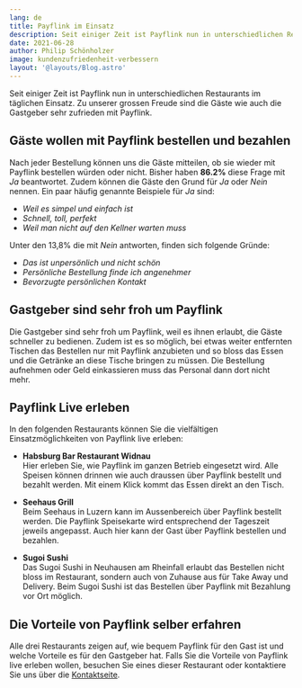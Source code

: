 ```yaml
---
lang: de
title: Payflink im Einsatz
description: Seit einiger Zeit ist Payflink nun in unterschiedlichen Restaurants im täglichen Einsatz. Zu unserer grossen Freude sind die Gäste wie auch die Gastgeber sehr zufrieden mit Payflink.
date: 2021-06-28
author: Philip Schönholzer
image: kundenzufriedenheit-verbessern
layout: '@layouts/Blog.astro'
---
```


Seit einiger Zeit ist Payflink nun in unterschiedlichen Restaurants im täglichen Einsatz. Zu unserer grossen Freude sind die Gäste wie auch die Gastgeber sehr zufrieden mit Payflink.

## Gäste wollen mit Payflink bestellen und bezahlen

Nach jeder Bestellung können uns die Gäste mitteilen, ob sie wieder mit Payflink bestellen würden oder nicht. Bisher haben **86.2%** diese Frage mit _Ja_ beantwortet. Zudem können die Gäste den Grund für _Ja_ oder _Nein_ nennen. Ein paar häufig genannte Beispiele für _Ja_ sind:

- _Weil es simpel und einfach ist_
- _Schnell, toll, perfekt_
- _Weil man nicht auf den Kellner warten muss_

Unter den 13,8% die mit _Nein_ antworten, finden sich folgende Gründe:

- _Das ist unpersönlich und nicht schön_
- _Persönliche Bestellung finde ich angenehmer_
- _Bevorzugte persönlichen Kontakt_

## Gastgeber sind sehr froh um Payflink

Die Gastgeber sind sehr froh um Payflink, weil es ihnen erlaubt, die Gäste schneller zu bedienen. Zudem ist es so möglich, bei etwas weiter entfernten Tischen das Bestellen nur mit Payflink anzubieten und so bloss das Essen und die Getränke an diese Tische bringen zu müssen. Die Bestellung aufnehmen oder Geld einkassieren muss das Personal dann dort nicht mehr.

## Payflink Live erleben

In den folgenden Restaurants können Sie die vielfältigen Einsatzmöglichkeiten von Payflink live erleben:

- **Habsburg Bar Restaurant Widnau**  
  Hier erleben Sie, wie Payflink im ganzen Betrieb eingesetzt wird. Alle Speisen können drinnen wie auch draussen über Payflink bestellt und bezahlt werden. Mit einem Klick kommt das Essen direkt an den Tisch.

- **Seehaus Grill**  
  Beim Seehaus in Luzern kann im Aussenbereich über Payflink bestellt werden. Die Payflink Speisekarte wird entsprechend der Tageszeit jeweils angepasst. Auch hier kann der Gast über Payflink bestellen und bezahlen.

- **Sugoi Sushi**  
  Das Sugoi Sushi in Neuhausen am Rheinfall erlaubt das Bestellen nicht bloss im Restaurant, sondern auch von Zuhause aus für Take Away und Delivery. Beim Sugoi Sushi ist das Bestellen über Payflink mit Bezahlung vor Ort möglich.

## Die Vorteile von Payflink selber erfahren

Alle drei Restaurants zeigen auf, wie bequem Payflink für den Gast ist und welche Vorteile es für den Gastgeber hat. Falls Sie die Vorteile von Payflink live erleben wollen, besuchen Sie eines dieser Restaurant oder kontaktiere Sie uns über die [Kontaktseite](/de/kontakt/).
